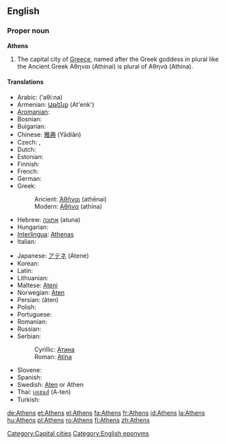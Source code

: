 {{wikipedia}}
==English==

===Proper noun===
'''Athens'''

# The capital city of [[Greece]], named after the Greek goddess in plural like the Ancient Greek Αθηναι (Athinai) is plural of Αθηνά (Athina).

====Translations====
{{trans-top|capital city of Greece}}
* Arabic: {{Arab|[[اثينا|أثينا]]}} ('aθí:na) {{f}}
* Armenian: [[Աթենք]] (At'enk')
* [[Aromanian]]: {{tø|rup|Athina|f|xs=Aromanian}}
* Bosnian: {{t-|bs|Atina|f}}
* Bulgarian: {{t-|bg|Атина|f|tr=Atína|sc=Cyrl}}
* Chinese: [[雅典]] (Yādiǎn)
* Czech: {{t-|cs|Atény|f|p}}, {{t-|cs|Athény|f|p}}
* Dutch: {{t+|nl|Athene}}
* Estonian: {{t-|et|Ateena}}
* Finnish: {{t+|fi|Ateena}}
* French: {{t+|fr|Athènes}}
* German: {{t+|de|Athen|n}}
* Greek:
*: Ancient: [[Ἀθῆναι]] (athēnai) {{f|p}}
*: Modern: [[Αθήνα]] (athína) {{f}}
* Hebrew: [[אתונה]] (atuna)
* Hungarian: {{t+|hu|Athén}}
* [[Interlingua]]: [[Athenas]]
* Italian: {{t-|it|Atene|f}}
{{trans-mid}}
* Japanese: [[アテネ]] (Atene)
* Korean: {{t+|ko|아테네|sc=Hang}}
* Latin: {{t+|la|Athenae|f|p}}
* Lithuanian: {{t-|lt|Atėnai|xs=Lithuanian}}
* Maltese: [[Ateni]]
* Norwegian: [[Aten]]
* Persian: {{fa-Arab|[[آتن]]}} (âten)
* Polish: {{t+|pl|Ateny|p}}
* Portuguese: {{t-|pt|Atenas|f}}
* Romanian: {{t+|ro|Atena|f}}
* Russian: {{t-|ru|Афины|f|p|tr=Afíny|sc=Cyrl}}
* Serbian:
*: Cyrillic: [[Атина#Serbian|Атина]] {{f}}
*: Roman: [[Atina#Serbian|Atina]] {{f}}
* Slovene: {{t+|sl|Atene|f|p}}
* Spanish: {{t+|es|Atenas|f}}
* Swedish: [[Aten]] or Athen
* Thai: [[เอเธนส์]] (A-ten)
* Turkish: {{t-|tr|Atina}}
{{trans-bottom}}

[[Category:Capital cities]]
[[Category:English eponyms]]

[[de:Athens]]
[[et:Athens]]
[[el:Athens]]
[[fa:Athens]]
[[fr:Athens]]
[[id:Athens]]
[[la:Athens]]
[[hu:Athens]]
[[pl:Athens]]
[[ro:Athens]]
[[fi:Athens]]
[[zh:Athens]]